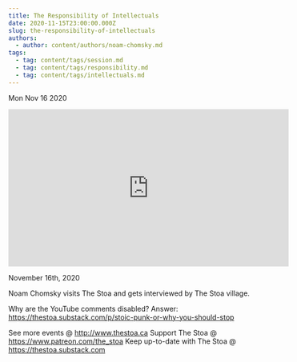 ```yaml
---
title: The Responsibility of Intellectuals
date: 2020-11-15T23:00:00.000Z
slug: the-responsibility-of-intellectuals
authors:
  - author: content/authors/noam-chomsky.md
tags:
  - tag: content/tags/session.md
  - tag: content/tags/responsibility.md
  - tag: content/tags/intellectuals.md
---
```






Mon Nov 16 2020

<iframe width="560" height="315" src="https://www.youtube.com/embed/1khNi3hXT0U" title="The Responsibility of Intellectuals w/ Noam Chomsky" frameborder="0" allow="accelerometer; autoplay; clipboard-write; encrypted-media; gyroscope; picture-in-picture" allowfullscreen ></iframe>

November 16th, 2020

Noam Chomsky visits The Stoa and gets interviewed by The Stoa village.

Why are the YouTube comments disabled? Answer: https://thestoa.substack.com/p/stoic-punk-or-why-you-should-stop

See more events @ http://www.thestoa.ca
Support The Stoa @ https://www.patreon.com/the_stoa
Keep up-to-date with The Stoa @ https://thestoa.substack.com


